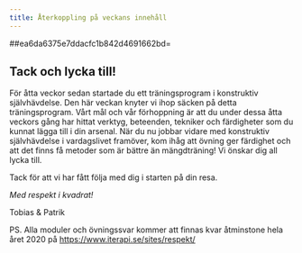 ```yaml
---
title: Återkoppling på veckans innehåll
---
```


##ea6da6375e7ddacfc1b842d4691662bd=

## Tack och lycka till!

För åtta veckor sedan startade du ett träningsprogram i konstruktiv
självhävdelse. Den här veckan knyter vi ihop säcken på detta
träningsprogram. Vårt mål och vår förhoppning är att du under dessa åtta
veckors gång har hittat verktyg, beteenden, tekniker och färdigheter som
du kunnat lägga till i din arsenal. När du nu jobbar vidare med
konstruktiv självhävdelse i vardagslivet framöver, kom ihåg att övning
ger färdighet och att det finns få metoder som är bättre än
mängdträning! Vi önskar dig all lycka till.

Tack för att vi har fått följa med dig i starten på din resa.

*Med respekt i kvadrat!*

Tobias & Patrik

PS. Alla moduler och övningssvar kommer att finnas kvar åtminstone hela
året 2020 på <https://www.iterapi.se/sites/respekt/>
